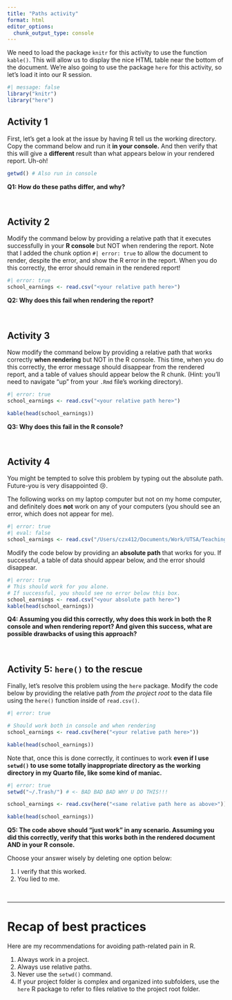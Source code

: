 ```yaml
---
title: "Paths activity"
format: html
editor_options: 
  chunk_output_type: console
---
```


We need to load the package `knitr` for this activity to use the function `kable()`. This will allow us to display the nice HTML table near the bottom of the document. We're also going to use the package `here` for this activity, so let's load it into our R session. 

```r
#| message: false
library("knitr")
library("here")
```

## Activity 1

First, let's get a look at the issue by having R tell us the working directory. Copy the command below and run it **in your console.** And then verify that this will give a **different** result than what appears below in your rendered report. Uh-oh!

```r
getwd() # Also run in console
```

**Q1: How do these paths differ, and why?**

<!-- Write your answer to Q1 below. -->

<!-- Write your answer to Q1 above. -->

<br>

## Activity 2

Modify the command below by providing a relative path that it executes successfully in your **R console** but NOT when rendering the report. Note that I added the chunk option `#| error: true` to allow the document to render, despite the error, and show the R error in the report. When you do this correctly, the error should remain in the rendered report!

```r
#| error: true
school_earnings <- read.csv("<your relative path here>")
```

**Q2: Why does this fail when rendering the report?**

<!-- Write your answer to Q2 below. -->

<!-- Write your answer to Q2 above. -->

<br>

## Activity 3

Now modify the command below by providing a relative path that works correctly **when rendering** but NOT in the R console. This time, when you do this correctly, the error message should disappear from the rendered report, and a table of values should appear below the R chunk. (Hint: you'll need to navigate "up" from your `.Rmd` file's working directory).

```r
#| error: true
school_earnings <- read.csv("<your relative path here>")

kable(head(school_earnings))
```

**Q3: Why does this fail in the R console?**

<!-- Write your answer to Q3 below. -->

<!-- Write your answer to Q3 above. -->

<br>

## Activity 4

You might be tempted to solve this problem by typing out the absolute path. Future-you is very disappointed 😢.

The following works on my laptop computer but not on my home computer, and definitely does **not** work on any of your computers (you should see an error, which does not appear for me).

```r
#| error: true
#| eval: false
school_earnings <- read.csv("/Users/czx412/Documents/Work/UTSA/Teaching/Data Visualization/Data Visualization - Fall 2023/classroom/data/school_earnings.csv")
```

Modify the code below by providing an **absolute path** that works for you. If successful, a table of data should appear below, and the error should disappear.

```r
#| error: true
# This should work for you alone.
# If successful, you should see no error below this box.
school_earnings <- read.csv("<your absolute path here>")
kable(head(school_earnings))
```

**Q4: Assuming you did this correctly, why does this work in both the R console and when rendering report? And given this success, what are possible drawbacks of using this approach?**

<!-- Write your answer to Q4 below. -->

<!-- Write your answer to Q4 above. -->

<br>

## Activity 5: `here()` to the rescue

Finally, let's resolve this problem using the `here` package. Modify the code below by providing the relative path *from the project root* to the data file using the `here()` function inside of `read.csv()`.

```r
#| error: true

# Should work both in console and when rendering
school_earnings <- read.csv(here("<your relative path here>"))

kable(head(school_earnings))
```

Note that, once this is done correctly, it continues to work **even if I use `setwd()` to use some totally inappropriate directory as the working directory in my Quarto file, like some kind of maniac.**

```r
#| error: true
setwd("~/.Trash/") # <- BAD BAD BAD WHY U DO THIS!!!

school_earnings <- read.csv(here("<same relative path here as above>"))

kable(head(school_earnings))
```

**Q5: The code above should "just work" in any scenario. Assuming you did this correctly, verify that this works both in the rendered document AND in your R console.**

<!-- Write your answer to Q5 below. -->

Choose your answer wisely by deleting one option below:
  
  1. I verify that this worked.
  2. You lied to me.

<!-- Write your answer to Q5 above. -->

<br>

------------------------------------------------------------------------

# Recap of best practices

Here are my recommendations for avoiding path-related pain in R.

1.  Always work in a project.
2.  Always use relative paths.
3.  Never use the `setwd()` command.
4.  If your project folder is complex and organized into subfolders, use the `here` R package to refer to files relative to the project root folder.
